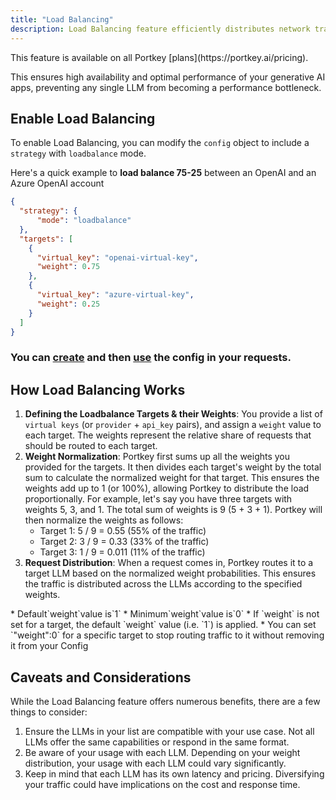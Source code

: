 ```yaml
---
title: "Load Balancing"
description: Load Balancing feature efficiently distributes network traffic across multiple LLMs.
---
```


<Info>
  This feature is available on all Portkey [plans](https://portkey.ai/pricing).
</Info>

 This ensures high availability and optimal performance of your generative AI apps, preventing any single LLM from becoming a performance bottleneck.

## Enable Load Balancing

To enable Load Balancing, you can modify the `config` object to include a `strategy` with `loadbalance` mode.

Here's a quick example to **load balance 75-25** between an OpenAI and an Azure OpenAI account

```JSON
{
  "strategy": {
      "mode": "loadbalance"
  },
  "targets": [
    {
      "virtual_key": "openai-virtual-key",
      "weight": 0.75
    },
    {
      "virtual_key": "azure-virtual-key",
      "weight": 0.25
    }
  ]
}
```

### You can [create](/product/ai-gateway/configs#creating-configs) and then [use](/product/ai-gateway/configs#using-configs) the config in your requests.

## How Load Balancing Works

1. **Defining the Loadbalance Targets & their Weights**: You provide a list of `virtual keys` (or `provider` \+ `api_key` pairs), and assign a `weight` value to each target. The weights represent the relative share of requests that should be routed to each target.
2. **Weight Normalization**: Portkey first sums up all the weights you provided for the targets. It then divides each target's weight by the total sum to calculate the normalized weight for that target. This ensures the weights add up to 1 (or 100%), allowing Portkey to distribute the load proportionally.
For example, let's say you have three targets with weights 5, 3, and 1\. The total sum of weights is 9 (5 + 3 + 1). Portkey will then normalize the weights as follows:
   * Target 1: 5 / 9 = 0.55 (55% of the traffic)
   * Target 2: 3 / 9 = 0.33 (33% of the traffic)
   * Target 3: 1 / 9 = 0.011 (11% of the traffic)
3. **Request Distribution**: When a request comes in, Portkey routes it to a target LLM based on the normalized weight probabilities. This ensures the traffic is distributed across the LLMs according to the specified weights.

<Info>
* Default`weight`value is`1`
* Minimum`weight`value is`0`
* If `weight` is not set for a target, the default `weight` value (i.e. `1`) is applied.
* You can set `"weight":0` for a specific target to stop routing traffic to it without removing it from your Config
</Info>

## Caveats and Considerations

While the Load Balancing feature offers numerous benefits, there are a few things to consider:

1. Ensure the LLMs in your list are compatible with your use case. Not all LLMs offer the same capabilities or respond in the same format.
2. Be aware of your usage with each LLM. Depending on your weight distribution, your usage with each LLM could vary significantly.
3. Keep in mind that each LLM has its own latency and pricing. Diversifying your traffic could have implications on the cost and response time.
